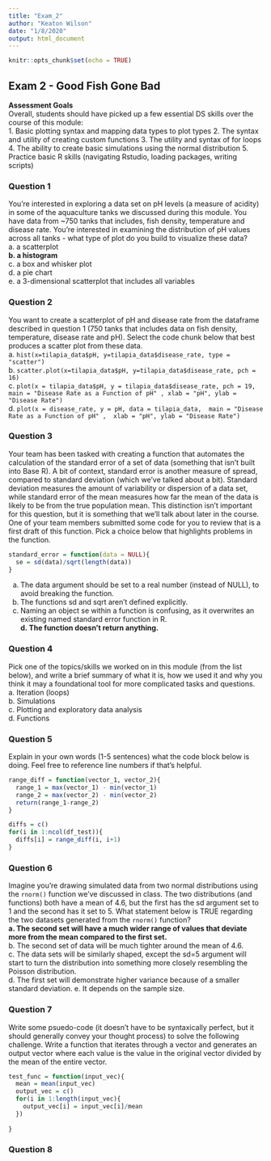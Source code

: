 ```yaml
---
title: "Exam_2"
author: "Keaton Wilson"
date: "1/8/2020"
output: html_document
---
```


```r
knitr::opts_chunk$set(echo = TRUE)
```

## Exam 2 - Good Fish Gone Bad
**Assessment Goals**  
Overall, students should have picked up a few essential DS skills over the 
course of this module:  
1. Basic plotting syntax and mapping data types to plot types
2. The syntax and utility of creating custom functions
3. The utility and syntax of for loops
4. The ability to create basic simulations using the normal distribution
5. Practice basic R skills (navigating Rstudio, loading packages, writing 
scripts)  

### Question 1  
You're interested in exploring a data set on pH levels (a measure of 
acidity) in some of the aquaculture tanks we discussed during this module. 
You have data from ~750 tanks that includes, fish density, temperature and 
disease rate. You're interested in examining the distribution of pH values 
across all tanks - what type of plot do you build to visualize these data?  
a. a scatterplot  
**b. a histogram**  
c. a box and whisker plot  
d. a pie chart  
e. a 3-dimensional scatterplot that includes all variables  

### Question 2  
You want to create a scatterplot of pH and disease rate from the dataframe 
described in question 1 (750 tanks that includes data on fish density, 
temperature, disease rate and pH). Select the code chunk below that best 
produces a scatter plot from these data.  
a. `hist(x=tilapia_data$pH, y=tilapia_data$disease_rate, type = "scatter")`  
b. `scatter.plot(x=tilapia_data$pH, y=tilapia_data$disease_rate, pch = 16)`  
c. `plot(x = tilapia_data$pH, y = tilapia_data$disease_rate, pch = 19, 
main = "Disease Rate as a Function of pH" , xlab = "pH", ylab = "Disease Rate")`  
d.  `plot(x = disease_rate, y = pH, data = tilapia_data, 
main = "Disease Rate as a Function of pH" , 
xlab = "pH", ylab = "Disease Rate")`  

### Question 3  
Your team has been tasked with creating a function that automates the 
calculation of the standard error of a set of data (something that isn't built 
into Base R). A bit of context, standard error is another measure of spread, 
compared to standard deviation (which we've talked about a bit). Standard 
deviation measures the amount of variability or dispersion of a data set, while 
standard error of the mean measures how far the mean of the data is likely to be 
from the true population mean. This distinction isn't important for this question, 
but it is something that we'll talk about later in the course. One of your team 
members submitted some code for you to review that is a first draft of this 
function. Pick a choice below that highlights problems in the function.  
```r
standard_error = function(data = NULL){
  se = sd(data)/sqrt(length(data))
}
```
a. The data argument should be set to a real number (instead of NULL), to avoid
breaking the function.  
b. The functions sd and sqrt aren't defined explicitly. 
c. Naming an object se within a function is confusing, as it overwrites an 
existing named standard error function in R.  
**d. The function doesn't return anything.**  

### Question 4  
Pick one of the topics/skills we worked on in this module (from the list below), 
and write a brief summary of what it is, how we used it and why you think it may
 a foundational tool for more complicated tasks and questions.  
a. Iteration (loops)  
b. Simulations  
c. Plotting and exploratory data analysis  
d. Functions  


### Question 5  
Explain in your own words (1-5 sentences) what the code block below is doing. 
Feel free to reference line numbers if that's helpful.  

```r
range_diff = function(vector_1, vector_2){
  range_1 = max(vector_1) - min(vector_1)
  range_2 = max(vector_2) - min(vector_2)
  return(range_1-range_2)
}

diffs = c()
for(i in 1:ncol(df_test)){
  diffs[i] = range_diff(i, i+1)
}
```

### Question 6  
Imagine you're drawing simulated data from two normal distributions using the 
`rnorm()` function we've discussed in class. The two distributions (and 
functions) both have a mean of 4.6, but the first has the sd argument set to 1 
and the second has it set to 5. What statement below is TRUE regarding the two 
datasets generated from the `rnorm()` function?  
**a. The second set will have a much wider range of values that deviate more from 
the mean compared to the first set.**  
b. The second set of data will be much tighter around the mean of 4.6.  
c. The data sets will be similarly shaped, except the sd=5 argument will start 
to turn the distribution into something more closely resembling the Poisson 
distribution.  
d. The first set will demonstrate higher variance because of a smaller standard 
deviation. 
e. It depends on the sample size.  

### Question 7  
Write some psuedo-code (it doesn't have to be syntaxically perfect, but it 
should generally convey your thought process) to solve the following challenge. 
Write a function that iterates through a vector and generates an output vector 
where each value is the value in the original vector divided by the mean of
the entire vector.  

```r
test_func = function(input_vec){
  mean = mean(input_vec)
  output_vec = c()
  for(i in 1:length(input_vec){
    output_vec[i] = input_vec[i]/mean
  })
    
}

```

### Question 8  

